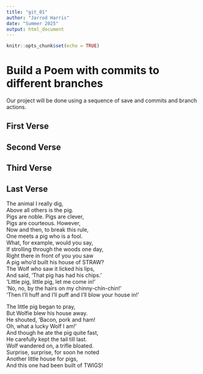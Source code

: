 ```yaml
---
title: "git_01"
author: "Jarrod Harris"
date: "Summer 2025"
output: html_document
---
```


```r
knitr::opts_chunk$set(echo = TRUE)
```
# Build a Poem with commits to different branches
Our project will be done using a sequence of save and commits and branch actions.
<!-- Do not modify or change any text in "!--" bracketed areas such as this --- these are instructions to
you, if you change any of this the git program will notice it and compromise your git merging strategy !-->

## First Verse
<!--Put the first five lines of a poem by Lewis Carrol in this section!-->

## Second Verse
<!--Put the first five lines of a poem by Robert Frost here!-->

## Third Verse
<!--Put the first two verses of The Walrus and the Carpenter here!-->
 
## Last Verse
<!--Put a short poem you created using 
chatGPT of 20 to 30 lines,here!-->

The animal I really dig,    
Above all others is the pig.  
Pigs are noble. Pigs are clever,  
Pigs are courteous. However,  
Now and then, to break this rule,  
One meets a pig who is a fool.  
What, for example, would you say,  
If strolling through the woods one day,  
Right there in front of you you saw  
A pig who’d built his house of STRAW?  
The Wolf who saw it licked his lips,  
And said, ‘That pig has had his chips.’  
‘Little pig, little pig, let me come in!’  
‘No, no, by the hairs on my   chinny-chin-chin!’  
‘Then I’ll huff and I’ll puff and I’ll   blow your house in!’  
  
The little pig began to pray,  
But Wolfie blew his house away.  
He shouted, ‘Bacon, pork and ham!  
Oh, what a lucky Wolf I am!’    
And though he ate the pig quite fast,  
He carefully kept the tail till last.  
Wolf wandered on, a trifle bloated.  
Surprise, surprise, for soon he noted  
Another little house for pigs,  
And this one had been built of TWIGS!  
  